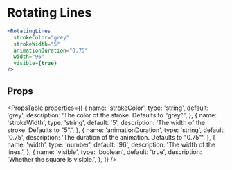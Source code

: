 ---
---


# Rotating Lines

```jsx live
<RotatingLines
  strokeColor="grey"
  strokeWidth="5"
  animationDuration="0.75"
  width="96"
  visible={true}
/>
```

## Props

<PropsTable
  properties={[
    {
      name: 'strokeColor',
      type: 'string',
      default: 'grey',
      description: 'The color of the stroke. Defaults to "grey".',
    },
    {
      name: 'strokeWidth',
      type: 'string',
      default: '5',
      description: 'The width of the stroke. Defaults to "5".',
    },
    {
      name: 'animationDuration',
      type: 'string',
      default: '0.75',
      description: 'The duration of the animation. Defaults to "0.75"',
    },
    {
      name: 'width',
      type: 'number',
      default: '96',
      description: 'The width of the lines.',
    },
    {
      name: 'visible',
      type: 'boolean',
      default: 'true',
      description: 'Whether the square is visible.',
    },
  ]}
/>

